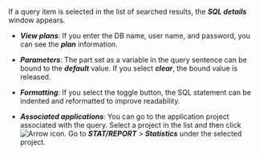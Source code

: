 If a query item is selected in the list of searched results, the **_SQL details_** window appears. 

-   **_View plans_**: If you enter the DB name, user name, and password, you can see the **_plan_** information.

-   **_Parameters_**: The part set as a variable in the query sentence can be bound to the **_default_** value. If you select **_clear_**, the bound value is released.

-   **_Formatting_**: If you select the toggle button, the SQL statement can be indented and reformatted to improve readability.

-   **_Associated applications_**: You can go to the application project associated with the query. Select a project in the list and then click ![Arrow icon](/img/ic-arrow-right.svg). Go to **_STAT/REPORT_** > **_Statistics_** under the selected project.
